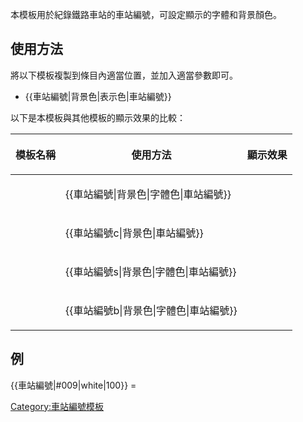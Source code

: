 <includeonly><!-- 在這裡加入模板的保護標識 --></includeonly><noinclude>{{template doc page viewed directly}}</noinclude>
<!-- 在本行下編輯模板說明 -->
本模板用於紀錄鐵路車站的車站編號，可設定顯示的字體和背景顏色。

== 使用方法 ==
將以下模板複製到條目內適當位置，並加入適當參數即可。
*<nowiki>{{車站編號|背景色|表示色|車站編號}}</nowiki>

以下是本模板與其他模板的顯示效果的比較：
{| class="wikitable" rules="all"
|-
!模板名稱||使用方法||顯示效果
|-
|{{tl|車站編號}}||<nowiki>{{車站編號|背景色|字體色|車站編號}}</nowiki>||{{車站編號|#009|white|A10}}
|-
|{{tl|車站編號c}}||<nowiki>{{車站編號c|背景色|車站編號}}</nowiki>||{{車站編號c|#009|A10}}
|-
|{{tl|車站編號s}}||<nowiki>{{車站編號s|背景色|字體色|車站編號}}</nowiki>||{{車站編號s|#009|white|A10}}
|-
|{{tl|車站編號b}}||<nowiki>{{車站編號b|背景色|字體色|車站編號}}</nowiki>||{{車站編號b|orange|A10}}
|}

== 例 ==
<nowiki>{{車站編號|#009|white|100}}</nowiki> = {{車站編號|#009|white|100}}

<includeonly>
[[Category:車站編號模板]]
</includeonly>